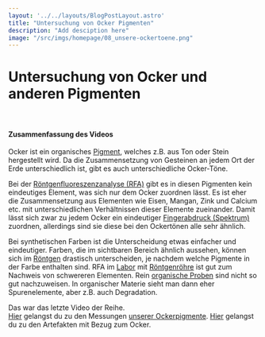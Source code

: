 ```yaml
---
layout: '../../layouts/BlogPostLayout.astro'
title: "Untersuchung von Ocker Pigmenten"
description: "Add desciption here"
image: "/src/imgs/homepage/08_unsere-ockertoene.png"
---
```


# Untersuchung von Ocker und anderen Pigmenten

<YouTube url="https://www.youtube-nocookie.com/embed/y5NOOTiWQBo"/>

&nbsp;

#### Zusammenfassung des Videos

Ocker ist ein organisches <a href="/keywords/pigments/">Pigment</a>, welches z.B. aus Ton oder Stein hergestellt wird. Da die Zusammensetzung von Gesteinen an jedem Ort der Erde unterschiedlich ist, gibt es auch unterschiedliche Ocker-Töne. 

Bei der <a href="/keywords/xrf">Röntgenfluoreszenzanalyse (RFA)</a> gibt es in diesen Pigmenten kein eindeutiges Element, was sich nur dem Ocker zuordnen lässt. Es ist eher die Zusammensetzung aus Elementen wie Eisen, Mangan, Zink und Calcium etc. mit unterschiedlichen Verhältnissen dieser Elemente zueinander. Damit lässt sich zwar zu jedem Ocker ein eindeutiger <a href="/keywords/fingerprints/">Fingerabdruck (Spektrum)</a> zuordnen, allerdings sind sie diese bei den Ockertönen alle sehr ähnlich.

Bei synthetischen Farben ist die Unterscheidung etwas einfacher und eindeutiger. Farben, die im sichtbaren Bereich ähnlich aussehen, können sich im <a href="/keywords/xrays/">Röntgen</a> drastisch unterscheiden, je nachdem welche Pigmente in der Farbe enthalten sind.  RFA im <a href="/posts/laboratory">Labor</a> mit <a href="/keywords/xray-tube/">Röntgenröhre</a> ist gut zum Nachweis von schwereren Elementen. Rein <a href="/keywords/xray-organic-matter/">organische Proben</a> sind nicht so gut nachzuweisen. In organischer Materie sieht man dann eher Spurenelemente, aber z.B. auch Degradation. 

Das war das letzte Video der Reihe. <br/>
<a href="/keywords/measurements-and-evaluation/">Hier</a> gelangst du zu den Messungen <a href="/keywords/our-pigments/">unserer Ockerpigmente</a>.
<a href="/keywords/artefacts/">Hier</a> gelangst du zu den Artefakten mit Bezug zum Ocker.